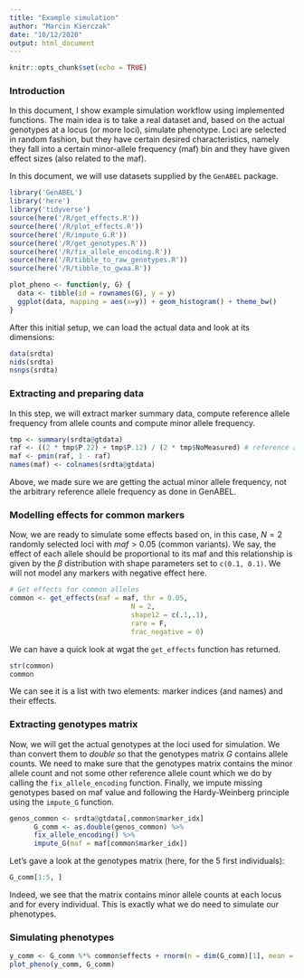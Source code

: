 ```yaml
---
title: "Example simulation"
author: "Marcin Kierczak"
date: "10/12/2020"
output: html_document
---
```


```r
knitr::opts_chunk$set(echo = TRUE)
```

### Introduction

In this document, I show example simulation workflow using implemented functions.
The main idea is to take a real dataset and, based on the actual genotypes at a locus (or more loci), simulate phenotype. Loci are selected in random fashion, but they have certain desired characteristics, namely they fall into a certain minor-allele frequency (maf) bin and they have given effect sizes (also related to the maf).

In this document, we will use datasets supplied by the `GenABEL` package.

```r
library('GenABEL')
library('here')
library('tidyverse')
source(here('/R/get_effects.R'))
source(here('/R/plot_effects.R'))
source(here('/R/impute_G.R'))
source(here('/R/get_genotypes.R'))
source(here('/R/fix_allele_encoding.R'))
source(here('/R/tibble_to_raw_genotypes.R'))
source(here('/R/tibble_to_gwaa.R'))

plot_pheno <- function(y, G) {
  data <- tibble(id = rownames(G), y = y)
  ggplot(data, mapping = aes(x=y)) + geom_histogram() + theme_bw()
}
```
After this initial setup, we can load the actual data and look at its dimensions:
```r
data(srdta)
nids(srdta) 
nsnps(srdta) 
```


### Extracting and preparing data

In this step, we will extract marker summary data, compute reference allele frequency from allele counts and compute minor allele frequency.

```r
tmp <- summary(srdta@gtdata)
raf <- ((2 * tmp$P.22) + tmp$P.12) / (2 * tmp$NoMeasured) # reference allele frequency
maf <- pmin(raf, 1 - raf)
names(maf) <- colnames(srdta@gtdata)
```
Above, we made sure we are getting the actual minor allele frequency, not the arbitrary reference 
allele frequency as done in GenABEL.

### Modelling effects for common markers
Now, we are ready to simulate some effects based on, in this case, $N = 2$ randomly selected loci with $maf > 0.05$ (common variants). We say, the effect of each allele should be proportional to its maf and this relationship is given by the ${\beta}$ distribution with shape parameters set to `c(0.1, 0.1)`. We will not model any markers with negative effect here. 

```r
# Get effects for common alleles
common <- get_effects(maf = maf, thr = 0.05,
                              N = 2,
                              shape12 = c(.1,.1),
                              rare = F,
                              frac_negative = 0)
```
We can have a quick look at wgat the `get_effects` function has returned. 
```r
str(common)
common
```
We can see it is a list with two elements: marker indices (and names) and their effects.

### Extracting genotypes matrix
Now, we will get the actual genotypes at the loci used for simulation. We than convert them to *double* so that the genotypes matrix $G$ contains allele counts. We need to make sure that the genotypes matrix contains the minor allele count and not some other reference allele count which we do by calling the `fix_allele_encoding` function. Finally, we impute missing genotypes based on maf value and following the Hardy-Weinberg principle using the `impute_G` function.

```r
genos_common <- srdta@gtdata[,common$marker_idx]
      G_comm <- as.double(genos_common) %>%
      fix_allele_encoding() %>%
      impute_G(maf = maf[common$marker_idx])
```
Let's gave a look at the genotypes matrix (here, for the 5 first individuals):
```r
G_comm[1:5, ]
```
Indeed, we see that the matrix contains minor allele counts at each locus and for every individual. This is exactly what we do need to simulate our phenotypes.

### Simulating phenotypes
```r
y_comm <- G_comm %*% common$effects + rnorm(n = dim(G_comm)[1], mean = 0, sd = 1)
plot_pheno(y_comm, G_comm)
```
